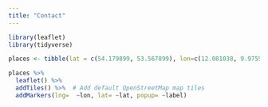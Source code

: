 ```yaml
---
title: "Contact"
---
```



```r
library(leaflet)
library(tidyverse)

places <- tibble(lat = c(54.179899, 53.567899), lon=c(12.081038, 9.975583), label=c("IOW", "CEN"))

places %>% 
  leaflet() %>%
  addTiles() %>%  # Add default OpenStreetMap map tiles
  addMarkers(lng=  ~lon, lat= ~lat, popup= ~label)

```

